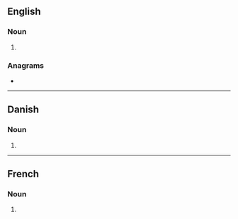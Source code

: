 ==English==

===Noun===
{{head|en|noun form}}

# {{plural of|ager|lang=en}}

===Anagrams===
* {{anagrams|en|a=aegrs|GRASE|Regas|SEGRA|Segar|gaser|gears|rages|regas|sager|sarge|segar}}

----

==Danish==

===Noun===
{{head|da|noun form|g=c}}

# {{inflection of|da|ager||indef|gen|s}}

----

==French==

===Noun===
{{head|fr|noun plural form|g=m}}

# {{plural of|ager|lang=fr}}